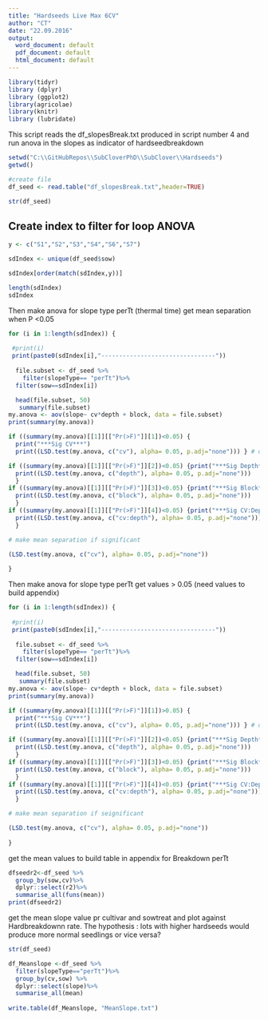 ```yaml
---
title: "Hardseeds Live Max 6CV"
author: "CT"
date: "22.09.2016"
output:
  word_document: default
  pdf_document: default
  html_document: default
---
```



```r
library(tidyr)
library (dplyr)
library (ggplot2)
library(agricolae)
library(knitr)
library (lubridate)


```

This script reads the df_slopesBreak.txt produced in script number 4 and run anova in the slopes as indicator of hardseedbreakdown 

```r
setwd("C:\\GitHubRepos\\SubCloverPhD\\SubClover\\Hardseeds")
getwd()

#create file
df_seed <- read.table("df_slopesBreak.txt",header=TRUE) 

str(df_seed)
```



## Create index to filter for loop ANOVA

```r
y <- c("S1","S2","S3","S4","S6","S7")

sdIndex <- unique(df_seed$sow)

sdIndex[order(match(sdIndex,y))]

length(sdIndex)
sdIndex
```
Then make anova for slope type perTt (thermal time)
get mean separation when P <0.05



```r
for (i in 1:length(sdIndex)) {
  
 #print(i)
 print(paste0(sdIndex[i],"--------------------------------"))
  
  file.subset <- df_seed %>%
    filter(slopeType== "perTt")%>%
  filter(sow==sdIndex[i])

  head(file.subset, 50)
   summary(file.subset)
my.anova <- aov(slope~ cv*depth + block, data = file.subset)
print(summary(my.anova))

if ((summary(my.anova)[[1]][["Pr(>F)"]][1])<0.05) {
  print("***Sig CV***") 
  print((LSD.test(my.anova, c("cv"), alpha= 0.05, p.adj="none"))) } # do if

if ((summary(my.anova)[[1]][["Pr(>F)"]][2])<0.05) {print("***Sig Depth***")
  print((LSD.test(my.anova, c("depth"), alpha= 0.05, p.adj="none")))
  } 
if ((summary(my.anova)[[1]][["Pr(>F)"]][3])<0.05) {print("***Sig Block***")
  print((LSD.test(my.anova, c("block"), alpha= 0.05, p.adj="none")))
  } 
if ((summary(my.anova)[[1]][["Pr(>F)"]][4])<0.05) {print("***Sig CV:Depth Int***")
  print((LSD.test(my.anova, c("cv:depth"), alpha= 0.05, p.adj="none")))
  } 

# make mean separation if significant

(LSD.test(my.anova, c("cv"), alpha= 0.05, p.adj="none"))
  
}
```

Then make anova for slope type perTt get values > 0.05 (need values to build appendix)

```r
for (i in 1:length(sdIndex)) {
  
 #print(i)
 print(paste0(sdIndex[i],"--------------------------------"))
  
  file.subset <- df_seed %>%
    filter(slopeType== "perTt")%>%
  filter(sow==sdIndex[i])

  head(file.subset, 50)
   summary(file.subset)
my.anova <- aov(slope~ cv*depth + block, data = file.subset)
print(summary(my.anova))

if ((summary(my.anova)[[1]][["Pr(>F)"]][1])>0.05) {
  print("***Sig CV***") 
  print((LSD.test(my.anova, c("cv"), alpha= 0.05, p.adj="none"))) } # do if

if ((summary(my.anova)[[1]][["Pr(>F)"]][2])<0.05) {print("***Sig Depth***")
  print((LSD.test(my.anova, c("depth"), alpha= 0.05, p.adj="none")))
  } 
if ((summary(my.anova)[[1]][["Pr(>F)"]][3])<0.05) {print("***Sig Block***")
  print((LSD.test(my.anova, c("block"), alpha= 0.05, p.adj="none")))
  } 
if ((summary(my.anova)[[1]][["Pr(>F)"]][4])<0.05) {print("***Sig CV:Depth Int***")
  print((LSD.test(my.anova, c("cv:depth"), alpha= 0.05, p.adj="none")))
  } 

# make mean separation if seignificant

(LSD.test(my.anova, c("cv"), alpha= 0.05, p.adj="none"))
  
}
```

get the mean values to build table in appendix for Breakdown perTt

```r
dfseedr2<-df_seed %>%
  group_by(sow,cv)%>%
  dplyr::select(r2)%>%
  summarise_all(funs(mean))
print(dfseedr2)
```

get the mean slope value pr cultivar and sowtreat and plot against Hardbreakdownn rate. The hypothesis : lots with higher hardseeds would produce more normal seedlings or vice versa? 

```r
str(df_seed)

df_Meanslope <-df_seed %>%
  filter(slopeType=="perTt")%>%
  group_by(cv,sow) %>%
  dplyr::select(slope)%>%
  summarise_all(mean)
  
write.table(df_Meanslope, "MeanSlope.txt")

```













